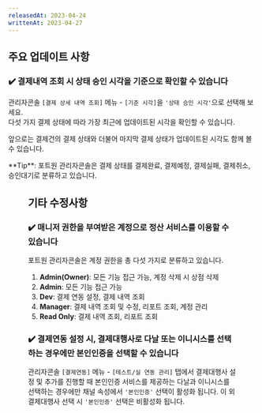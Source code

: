 ```yaml
---
releasedAt: 2023-04-24
writtenAt: 2023-04-27
---
```



## 주요 업데이트 사항

### ✔️ 결제내역 조회 시 상태 승인 시각을 기준으로 확인할 수 있습니다

관리자콘솔 `[결제 상세 내역 조회]` 메뉴 - `[기준 시각]`을 `'상태 승인 시각'`으로 선택해 보세요.\
다섯 가지 결제 상태에 따라 가장 최근에 업데이트된 시각을 확인할 수 있습니다.

앞으로는 결제건의 결제 상태와 더불어 마지막 결제 상태가 업데이트된 시각도 함께 볼 수 있습니다.

<Hint style="info">
**Tip**: 포트원 관리자콘솔은 결제 상태를 결제완료, 결제예정, 결제실패, 결제취소, 승인대기로 분류하고 있습니다.

</Hint>


<Figure src={screenshot1} />

## 기타 수정사항

### ✔️ 매니저 권한을 부여받은 계정으로 정산 서비스를 이용할 수 있습니다

포트원 관리자콘솔은 계정 권한을 총 다섯 가지로 분류하고 있습니다.

1. **Admin(Owner)**: 모든 기능 접근 가능, 계정 삭제 시 상점 삭제
2. **Admin**: 모든 기능 접근 가능
3. **Dev**: 결제 연동 설정, 결제 내역 조회
4. **Manager**: 결제 내역 조회 및 수정, 리포트 조회, 계정 관리
5. **Read Only**: 결제 내역 조회, 리포트 조회

### ✔️ 결제연동 설정 시, 결제대행사로 다날 또는 이니시스를 선택하는 경우에만 본인인증을 선택할 수 있습니다

관리자콘솔 `[결제연동]` 메뉴 - `[테스트/실 연동 관리]` 탭에서 결제대행사 설정 및 추가를 진행할 때
본인인증 서비스를 제공하는 다날과 이니시스를 선택하는 경우에만 채널 속성에서 `'본인인증'` 선택이
활성화 됩니다. 이 외 결제대행사 선택 시 `'본인인증'` 선택은 비활성화 됩니다.


<Figure src={screenshot2} />
